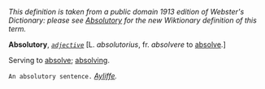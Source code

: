 ''This definition is taken from a public domain 1913 edition of Webster's Dictionary: please see [[Absolutory]] for the new Wiktionary definition of this term.''

'''Absolutory''', ''<code>[[adjective (part of speech)|adjective]]</code>'' [L. ''absolutorius'', fr. ''absolvere'' to [[absolve]].]

Serving to [[absolve]]; [[absolving]].

<code>An absolutory sentence.</code> ''[[Ayliffe (source)|Ayliffe]].''
